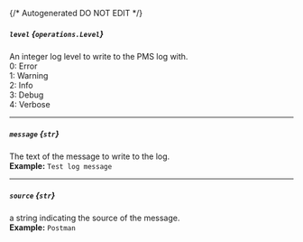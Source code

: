 {/* Autogenerated DO NOT EDIT  */}

##### `level` *{`operations.Level`}*
An integer log level to write to the PMS log with.  
0: Error  
1: Warning  
2: Info  
3: Debug  
4: Verbose


<Collapsible openLabel={Labels.showProperties} closeLabel={Labels.hideProperties}>
  <Level />
</Collapsible>

---
##### `message` *{`str`}*
The text of the message to write to the log.
<br/>
**Example:** `Test log message`

---
##### `source` *{`str`}*
a string indicating the source of the message.
<br/>
**Example:** `Postman`

